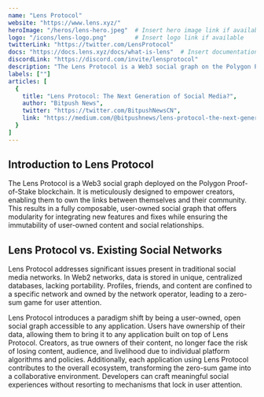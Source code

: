 ---
name: "Lens Protocol"
website: "https://www.lens.xyz/"
heroImage: "/heros/lens-hero.jpeg"  # Insert hero image link if available
logo: "/icons/lens-logo.png"        # Insert logo link if available
twitterLink: "https://twitter.com/LensProtocol"
docs: "https://docs.lens.xyz/docs/what-is-lens"  # Insert documentation link if available
discordLink: "https://discord.com/invite/lensprotocol"
description: "The Lens Protocol is a Web3 social graph on the Polygon Proof-of-Stake blockchain. It empowers creators to own the links between themselves and their community, forming a fully composable, user-owned social graph."
labels: [""]
articles: [
  {
    title: "Lens Protocol: The Next Generation of Social Media?",
    author: "Bitpush News",
    twitter: "https://twitter.com/BitpushNewsCN",
    link: "https://medium.com/@bitpushnews/lens-protocol-the-next-generation-of-social-media-838dea2d2450"
  }
]
---

## Introduction to Lens Protocol

The Lens Protocol is a Web3 social graph deployed on the Polygon Proof-of-Stake blockchain. It is meticulously designed to empower creators, enabling them to own the links between themselves and their community. This results in a fully composable, user-owned social graph that offers modularity for integrating new features and fixes while ensuring the immutability of user-owned content and social relationships.

## Lens Protocol vs. Existing Social Networks

Lens Protocol addresses significant issues present in traditional social media networks. In Web2 networks, data is stored in unique, centralized databases, lacking portability. Profiles, friends, and content are confined to a specific network and owned by the network operator, leading to a zero-sum game for user attention.

Lens Protocol introduces a paradigm shift by being a user-owned, open social graph accessible to any application. Users have ownership of their data, allowing them to bring it to any application built on top of Lens Protocol. Creators, as true owners of their content, no longer face the risk of losing content, audience, and livelihood due to individual platform algorithms and policies. Additionally, each application using Lens Protocol contributes to the overall ecosystem, transforming the zero-sum game into a collaborative environment. Developers can craft meaningful social experiences without resorting to mechanisms that lock in user attention.

